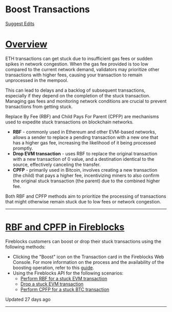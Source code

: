   # Boost Transactions

[Suggest Edits](/edit/boost-transactions-1)

# [Overview](#overview)

ETH transactions can get stuck due to insufficient gas fees or sudden spikes in network congestion. When the gas fee provided is too low compared to the current network demand, validators may prioritize other transactions with higher fees, causing your transaction to remain unprocessed in the mempool.

This can lead to delays and a backlog of subsequent transactions, especially if they depend on the completion of the stuck transaction. Managing gas fees and monitoring network conditions are crucial to prevent transactions from getting stuck.

Replace By Fee (RBF) and Child Pays For Parent (CPFP) are mechanisms used to expedite stuck transactions on blockchain networks.

*   **RBF** - commonly used in Ethereum and other EVM-based networks, allows a sender to replace a pending transaction with a new one that has a higher gas fee, increasing the likelihood of it being processed promptly.
*   **Drop EVM transaction** - uses RBF to replace the original transaction with a new transaction of 0 value, and a destination identical to the source, effectively canceling the transfer.
*   **CPFP** - primarily used in Bitcoin, involves creating a new transaction (the child) that pays a higher fee, incentivizing miners to also confirm the original stuck transaction (the parent) due to the combined higher fee.

Both RBF and CPFP methods aim to prioritize the processing of transactions that might otherwise remain stuck due to low fees or network congestion.

  

* * *

  
# [RBF and CPFP in Fireblocks](#rbf-and-cpfp-in-fireblocks)

Fireblocks customers can boost or drop their stuck transactions using the following methods:

*   Clicking the "Boost" icon on the Transaction card in the Fireblocks Web Console. For more information on the process and the availability of the boosting operation, refer to this [guide](https://support.fireblocks.io/hc/en-us/articles/360018600160-Boost-or-drop-a-stuck-EVM-based-transaction).
*   Using the Fireblocks API for the following scenarios:
    *   [Perform RBF for a stuck EVM transaction](/reference/boost-transactions#replace-by-fee-rbf-for-evm-networks)
    *   [Drop a stuck EVM transaction](/reference/boost-transactions#drop-evm-transaction)
    *   [Perform CPFP for a stuck BTC transaction](/reference/boost-transactions#cpfp-child-pays-for-parent-for-btc)

Updated 27 days ago

* * *